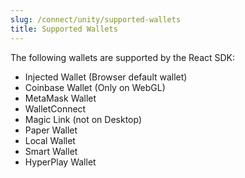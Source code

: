 ```yaml
---
slug: /connect/unity/supported-wallets
title: Supported Wallets
---
```



The following wallets are supported by the React SDK:

- Injected Wallet (Browser default wallet)
- Coinbase Wallet (Only on WebGL)
- MetaMask Wallet
- WalletConnect
- Magic Link (not on Desktop)
- Paper Wallet
- Local Wallet
- Smart Wallet
- HyperPlay Wallet
